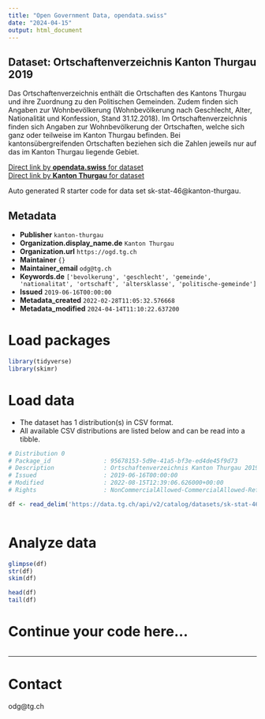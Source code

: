 ```yaml
---
title: "Open Government Data, opendata.swiss"
date: "2024-04-15"
output: html_document
---
```


## Dataset: Ortschaftenverzeichnis Kanton Thurgau 2019

Das Ortschaftenverzeichnis enthält die Ortschaften des Kantons Thurgau und ihre Zuordnung zu den Politischen Gemeinden. Zudem finden sich Angaben zur Wohnbevölkerung (Wohnbevölkerung nach Geschlecht, Alter, Nationalität und Konfession, Stand 31.12.2018).
Im Ortschaftenverzeichnis finden sich Angaben zur Wohnbevölkerung der Ortschaften, welche sich ganz oder teilweise im Kanton Thurgau befinden. Bei kantonsübergreifenden Ortschaften beziehen sich die Zahlen jeweils nur auf das im Kanton Thurgau liegende Gebiet.

[Direct link by **opendata.swiss** for dataset](https://opendata.swiss/de/dataset/ortschaftenverzeichnis-kanton-thurgau-2019)<br>
[Direct link by **Kanton Thurgau** for dataset](https://data.tg.ch/explore/dataset/sk-stat-46/)

Auto generated R starter code for data set sk-stat-46@kanton-thurgau.

## Metadata

- **Publisher** `kanton-thurgau`
- **Organization.display_name.de** `Kanton Thurgau`
- **Organization.url** `https://ogd.tg.ch`
- **Maintainer** `{}`
- **Maintainer_email** `odg@tg.ch`
- **Keywords.de** `['bevolkerung', 'geschlecht', 'gemeinde', 'nationalitat', 'ortschaft', 'altersklasse', 'politische-gemeinde']`
- **Issued** `2019-06-16T00:00:00`
- **Metadata_created** `2022-02-28T11:05:32.576668`
- **Metadata_modified** `2024-04-14T11:10:22.637200`


# Load packages

```r

library(tidyverse)
library(skimr)

```

# Load data

-   The dataset has 1 distribution(s) in CSV format.
-   All available CSV distributions are listed below and can be read into a tibble.

```r

# Distribution 0
# Package_id               : 95678153-5d9e-41a5-bf3e-ed4de45f9d73
# Description              : Ortschaftenverzeichnis Kanton Thurgau 2019 (csv)
# Issued                   : 2019-06-16T00:00:00
# Modified                 : 2022-08-15T12:39:06.626000+00:00
# Rights                   : NonCommercialAllowed-CommercialAllowed-ReferenceRequired

df <- read_delim('https://data.tg.ch/api/v2/catalog/datasets/sk-stat-46/exports/csv')



```

# Analyze data

```r

glimpse(df)
str(df)
skim(df)

head(df)
tail(df)

```

# Continue your code here...

```r

```

------------------------------------------------------------------------

# Contact

odg@tg.ch
